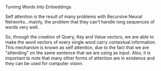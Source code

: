 <Title>Self Attention</Title>
<Tagline>Turning Words Into Embeddings</Tagline>

Self attention is the result of many problems with Recursive Neural Networks...mainly, the problem that they can't handle long sequences of words very well.

So, through the creation of Query, Key and Value vectors, we are able to make the word vectors of every single word carry contextual information. This mechanism is known as self attention, due to the fact that we are "attending" on the same sentence that we are using as input. Also, it is important to note that many other forms of attention are in existence and they can be used for computer vision.